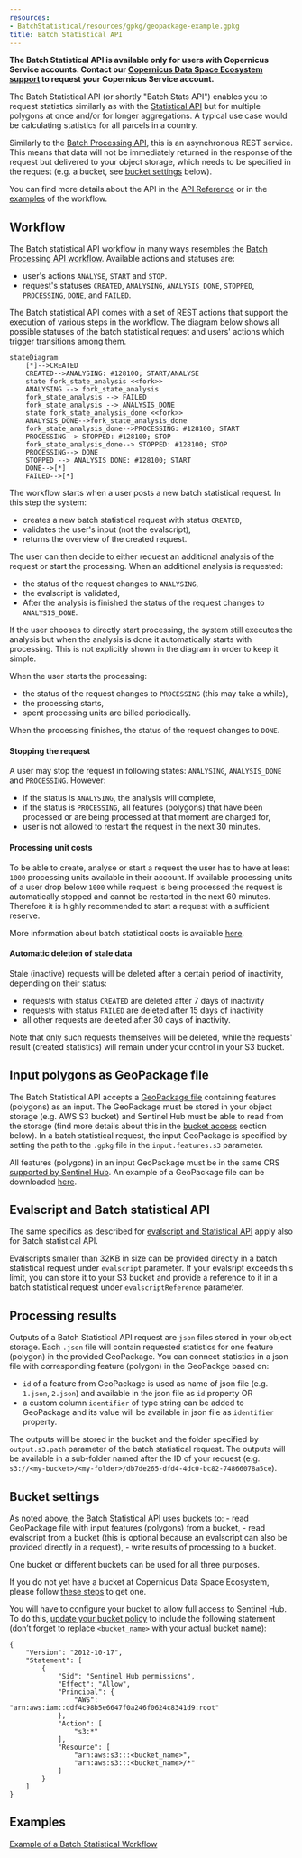 ```yaml
---
resources:
- BatchStatistical/resources/gpkg/geopackage-example.gpkg
title: Batch Statistical API
---
```


**The Batch Statistical API is available only for users with Copernicus Service accounts. Contact our [Copernicus Data Space Ecosystem support](https://helpcenter.dataspace.copernicus.eu/hc/en-gb/requests/new) to request your Copernicus Service account.**

The Batch Statistical API (or shortly \"Batch Stats API\") enables you
to request statistics similarly as with the [Statistical
API](/APIs/SentinelHub/Statistical.qmd) but for multiple polygons at
once and/or for longer aggregations. A typical use case would be
calculating statistics for all parcels in a country.

Similarly to the [Batch Processing API](/APIs/SentinelHub/Batch.qmd),
this is an asynchronous REST service. This means that data will not be
immediately returned in the response of the request but delivered to
your object storage, which needs to be specified in the request (e.g. a
bucket, see [bucket settings](#bucket-settings) below).

You can find more details about the API in the [API
Reference](/APIs/SentinelHub/ApiReference.qmd#tag/batch-statistical) or
in the [examples](/APIs/SentinelHub/BatchStatistical/Examples.qmd) of
the workflow.

## Workflow

The Batch statistical API workflow in many ways resembles the [Batch
Processing API workflow](/APIs/SentinelHub/Batch.qmd#workflow).
Available actions and statuses are:

-   user\'s actions `ANALYSE`, `START` and `STOP`.
-   request\'s statuses `CREATED`, `ANALYSING`, `ANALYSIS_DONE`,
    `STOPPED`, `PROCESSING`, `DONE`, and `FAILED`.

The Batch statistical API comes with a set of REST actions that support
the execution of various steps in the workflow. The diagram below shows
all possible statuses of the batch statistical request and users\'
actions which trigger transitions among them.

``` mermaid
stateDiagram
    [*]-->CREATED
    CREATED-->ANALYSING: #128100; START/ANALYSE
    state fork_state_analysis <<fork>>
    ANALYSING --> fork_state_analysis
    fork_state_analysis --> FAILED
    fork_state_analysis --> ANALYSIS_DONE
    state fork_state_analysis_done <<fork>>
    ANALYSIS_DONE-->fork_state_analysis_done
    fork_state_analysis_done-->PROCESSING: #128100; START
    PROCESSING--> STOPPED: #128100; STOP
    fork_state_analysis_done--> STOPPED: #128100; STOP
    PROCESSING--> DONE
    STOPPED --> ANALYSIS_DONE: #128100; START
    DONE-->[*]
    FAILED-->[*]
```

The workflow starts when a user posts a new batch statistical request.
In this step the system:

-   creates a new batch statistical request with status `CREATED`,
-   validates the user\'s input (not the evalscript),
-   returns the overview of the created request.

The user can then decide to either request an additional analysis of the
request or start the processing. When an additional analysis is
requested:

-   the status of the request changes to `ANALYSING`,
-   the evalscript is validated,
-   After the analysis is finished the status of the request changes to
    `ANALYSIS_DONE`.

If the user chooses to directly start processing, the system still
executes the analysis but when the analysis is done it automatically
starts with processing. This is not explicitly shown in the diagram in
order to keep it simple.

When the user starts the processing:

-   the status of the request changes to `PROCESSING` (this may take a
    while),
-   the processing starts,
-   spent processing units are billed periodically.

When the processing finishes, the status of the request changes to
`DONE`.

#### Stopping the request

A user may stop the request in following states: `ANALYSING`,
`ANALYSIS_DONE` and `PROCESSING`. However:

-   if the status is `ANALYSING`, the analysis will complete,
-   if the status is `PROCESSING`, all features (polygons) that have
    been processed or are being processed at that moment are charged
    for,
-   user is not allowed to restart the request in the next 30 minutes.

#### Processing unit costs

To be able to create, analyse or start a request the user has to have at
least `1000` processing units available in their account. If available
processing units of a user drop below `1000` while request is being
processed the request is automatically stopped and cannot be restarted
in the next 60 minutes. Therefore it is highly recommended to start a
request with a sufficient reserve.

More information about batch statistical costs is available
[here](/APIs/SentinelHub/Overview/ProcessingUnit.qmd#batch-statistical-api).

#### Automatic deletion of stale data

Stale (inactive) requests will be deleted after a certain period of
inactivity, depending on their status:

-   requests with status `CREATED` are deleted after 7 days of
    inactivity
-   requests with status `FAILED` are deleted after 15 days of
    inactivity
-   all other requests are deleted after 30 days of inactivity.

Note that only such requests themselves will be deleted, while the
requests\' result (created statistics) will remain under your control in
your S3 bucket.

## Input polygons as GeoPackage file

The Batch Statistical API accepts a [GeoPackage
file](https://www.geopackage.org/){target="_blank"} containing features
(polygons) as an input. The GeoPackage must be stored in your object
storage (e.g. AWS S3 bucket) and Sentinel Hub must be able to read from
the storage (find more details about this in the [bucket
access](#aws-bucket-access) section below). In a batch statistical
request, the input GeoPackage is specified by setting the path to the
`.gpkg` file in the `input.features.s3` parameter.

All features (polygons) in an input GeoPackage must be in the same CRS
[supported by Sentinel Hub](/APIs/SentinelHub/Process/Crs.qmd). An
example of a GeoPackage file can be downloaded
[here](/APIs/SentinelHub/BatchStatistical/resources/gpkg/geopackage-example.gpkg).

## Evalscript and Batch statistical API

The same specifics as described for [evalscript and Statistical
API](/APIs/SentinelHub/Statistical.qmd#statistical-api-and-evalscript)
apply also for Batch statistical API.

Evalscripts smaller than 32KB in size can be provided directly in a
batch statistical request under `evalscript` parameter. If your
evalsript exceeds this limit, you can store it to your S3 bucket and
provide a reference to it in a batch statistical request under
`evalscriptReference` parameter.

## Processing results

Outputs of a Batch Statistical API request are `json` files stored in
your object storage. Each `.json` file will contain requested statistics
for one feature (polygon) in the provided GeoPackage. You can connect
statistics in a json file with corresponding feature (polygon) in the
GeoPackge based on:

-   `id` of a feature from GeoPackage is used as name of json file (e.g.
    `1.json`, `2.json`) and available in the json file as `id` property
    OR
-   a custom column `identifier` of type string can be added to
    GeoPackage and its value will be available in json file as
    `identifier` property.

The outputs will be stored in the bucket and the folder specified by
`output.s3.path` parameter of the batch statistical request. The outputs
will be available in a sub-folder named after the ID of your request
(e.g.
`s3://<my-bucket>/<my-folder>/db7de265-dfd4-4dc0-bc82-74866078a5ce`).

## Bucket settings

As noted above, the Batch Statistical API uses buckets to:
- read GeoPackage file with input features (polygons) from a bucket,
- read evalscript from a bucket (this is optional because an evalscript can also be provided directly in a request),
- write results of processing to a bucket.

One bucket or different buckets can be used for all three purposes.

If you do not yet have a bucket at Copernicus Data Space Ecosystem, please follow [these steps](https://creodias.docs.cloudferro.com/en/latest/s3/Create-S3-bucket-and-use-it-in-Sentinel-Hub-requests.html) to get one.

You will have to configure your bucket to allow full access to Sentinel Hub. To do
this, [update your bucket policy](https://creodias.docs.cloudferro.com/en/latest/s3/Bucket-sharing-using-s3-bucket-policy-on-Creodias.html#setting-a-policy-on-the-bucket) to include the following statement (don't forget to replace `<bucket_name>` with your actual bucket name):

```
{
    "Version": "2012-10-17",
    "Statement": [
        {
            "Sid": "Sentinel Hub permissions",
            "Effect": "Allow",
            "Principal": {
                "AWS": "arn:aws:iam::ddf4c98b5e6647f0a246f0624c8341d9:root"
            },
            "Action": [
                "s3:*"
            ],
            "Resource": [
                "arn:aws:s3:::<bucket_name>",
                "arn:aws:s3:::<bucket_name>/*"
            ]
        }
    ]
}
```


## Examples

[Example of a Batch Statistical
Workflow](/APIs/SentinelHub/BatchStatistical/Examples.qmd)
